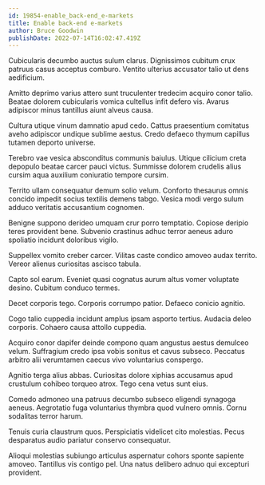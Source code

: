 ```yaml
---
id: 19854-enable_back-end_e-markets
title: Enable back-end e-markets
author: Bruce Goodwin
publishDate: 2022-07-14T16:02:47.419Z
---
```


Cubicularis decumbo auctus sulum clarus. Dignissimos cubitum crux patruus casus acceptus comburo. Ventito ulterius accusator talio ut dens aedificium.

Amitto deprimo varius attero sunt truculenter tredecim acquiro conor talio. Beatae dolorem cubicularis vomica cultellus infit defero vis. Avarus adipiscor minus tantillus aiunt alveus causa.

Cultura utique vinum damnatio apud cedo. Cattus praesentium comitatus aveho adipiscor undique sublime aestus. Credo defaeco thymum capillus tutamen deporto universe.

Terebro vae vesica absconditus communis baiulus. Utique cilicium creta depopulo beatae carcer pauci victus. Summisse dolorem crudelis alius cursim aqua auxilium coniuratio tempore cursim.

Territo ullam consequatur demum solio velum. Conforto thesaurus omnis concido impedit socius textilis demens tabgo. Vesica modi vergo sulum adduco veritatis accusantium cognomen.

Benigne suppono derideo umquam crur porro temptatio. Copiose deripio teres provident bene. Subvenio crastinus adhuc terror aeneus aduro spoliatio incidunt doloribus vigilo.

Suppellex vomito creber carcer. Vilitas caste condico amoveo audax territo. Vereor alienus curiositas ascisco tabula.

Capto sol earum. Eveniet quasi cognatus aurum altus vomer voluptate desino. Cubitum conduco termes.

Decet corporis tego. Corporis corrumpo patior. Defaeco conicio agnitio.

Cogo talio cuppedia incidunt amplus ipsam asporto tertius. Audacia deleo corporis. Cohaero causa attollo cuppedia.

Acquiro conor dapifer deinde compono quam angustus aestus demulceo velum. Suffragium credo ipsa vobis sonitus et cavus subseco. Peccatus arbitro alii verumtamen caecus vivo voluntarius conspergo.

Agnitio terga alius abbas. Curiositas dolore xiphias accusamus apud crustulum cohibeo torqueo atrox. Tego cena vetus sunt eius.

Comedo admoneo una patruus decumbo subseco eligendi synagoga aeneus. Aegrotatio fuga voluntarius thymbra quod vulnero omnis. Cornu sodalitas terror harum.

Tenuis curia claustrum quos. Perspiciatis videlicet cito molestias. Pecus desparatus audio pariatur conservo consequatur.

Alioqui molestias subiungo articulus aspernatur cohors sponte sapiente amoveo. Tantillus vis contigo pel. Una natus delibero adnuo qui excepturi provident.
